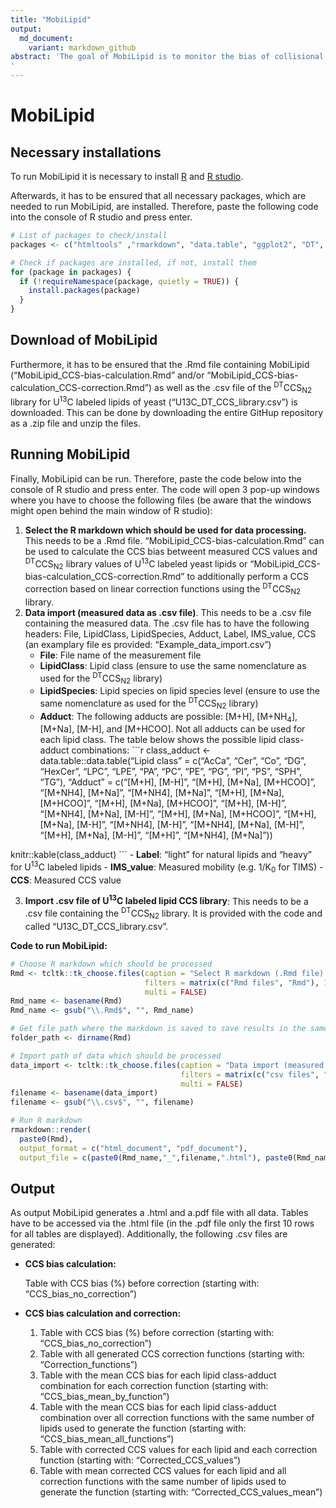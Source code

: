 ```yaml
---
title: "MobiLipid"
output:   
  md_document:
    variant: markdown_github
abstract: 'The goal of MobiLipid is to monitor the bias of collisional cross section (CCS) when using secondary ion mobility technologies (e.g. trapped ion mobility spectrometry (TIMS)). MobiLipid can be used when 
'
---
```


# MobiLipid

## Necessary installations

To run MobiLipid it is necessary to install [R](https://cran.r-project.org/) and [R studio](https://www.rstudio.com/products/rstudio/download/).

Afterwards, it has to be ensured that all necessary packages, which are needed to run MobiLipid, are installed. Therefore, paste the following code into the console of R studio and press enter.

```r
# List of packages to check/install
packages <- c("htmltools" ,"rmarkdown", "data.table", "ggplot2", "DT", "webshot", "tcltk", "knitr", "ggbeeswarm")

# Check if packages are installed, if not, install them
for (package in packages) {
  if (!requireNamespace(package, quietly = TRUE)) {
    install.packages(package)
  }
}
```

## Download of MobiLipid

Furthermore, it has to be ensured that the .Rmd file containing MobiLipid ("MobiLipid_CCS-bias-calculation.Rmd" and/or "MobiLipid_CCS-bias-calculation_CCS-correction.Rmd") as well as the .csv file of the ^DT^CCS~N2~ library for U^13^C labeled lipids of yeast ("U13C_DT_CCS_library.csv") is downloaded. This can be done by downloading the entire GitHup repository as a .zip file and unzip the files. 

## Running MobiLipid

Finally, MobiLipid can be run. Therefore, paste the code below into the console of R studio and press enter. The code will open 3 pop-up windows where you have to choose the following files (be aware that the windows might open behind the main window of R studio):

1. **Select the R markdown which should be used for data processing.** This needs to be a .Rmd file. "MobiLipid_CCS-bias-calculation.Rmd" can be used to calculate the CCS bias betweent measured CCS values and ^DT^CCS~N2~ library values of U^13^C labeled yeast lipids or "MobiLipid_CCS-bias-calculation_CCS-correction.Rmd" to additionally perform a CCS correction based on linear correction functions using the ^DT^CCS~N2~ library.
2. **Data import (measured data as .csv file)**. This needs to be a .csv file containing the measured data. The .csv file has to have the following headers: File, LipidClass, LipidSpecies, Adduct, Label, IMS_value, CCS (an examplary file es provided: "Example_data_import.csv")
    - **File**: File name of the measurement file
    - **LipidClass**: Lipid class (ensure to use the same nomenclature as used for the ^DT^CCS~N2~ library)
    - **LipidSpecies**: Lipid species on lipid species level (ensure to use the same nomenclature as used for the ^DT^CCS~N2~ library)
    - **Adduct**: The following adducts are possible: [M+H], [M+NH~4~], [M+Na], [M-H], and [M+HCOO]. Not all adducts can be used for each lipid class. The table below shows the possible lipid class-adduct combinations:
    ```r
class_adduct <- data.table::data.table("Lipid class" = c("AcCa", "Cer", "Co", "DG", "HexCer", "LPC", "LPE", "PA", "PC", "PE", "PG", "PI", "PS", "SPH", "TG"), "Adduct" = c("[M+H], [M-H]", "[M+H], [M+Na], [M+HCOO]", "[M+NH4], [M+Na]", "[M+NH4], [M+Na]", "[M+H], [M+Na], [M+HCOO]", "[M+H], [M+Na], [M+HCOO]", "[M+H], [M-H]", "[M+NH4], [M+Na], [M-H]", "[M+H], [M+Na], [M+HCOO]", "[M+H], [M+Na], [M-H]", "[M+NH4], [M-H]", "[M+NH4], [M+Na], [M-H]", "[M+H], [M+Na], [M-H]", "[M+H]", "[M+NH4], [M+Na]"))

knitr::kable(class_adduct)
    ```
    - **Label**: "light" for natural lipids and "heavy" for U^13^C labeled lipids
    - **IMS_value**: Measured mobility (e.g. 1/K~0~ for TIMS)
    - **CCS**: Measured CCS value

3. **Import .csv file of U^13^C labeled lipid CCS library**: This needs to be a .csv file containing the ^DT^CCS~N2~ library. It is provided with the code and called "U13C_DT_CCS_library.csv".

**Code to run MobiLipid:**

```r
# Choose R markdown which should be processed
Rmd <- tcltk::tk_choose.files(caption = "Select R markdown (.Rmd file) which should be used for data processing:",
                              filters = matrix(c("Rmd files", "Rmd"), 1, 2),
                              multi = FALSE)
Rmd_name <- basename(Rmd)
Rmd_name <- gsub("\\.Rmd$", "", Rmd_name)

# Get file path where the markdown is saved to save results in the same folder
folder_path <- dirname(Rmd)

# Import path of data which should be processed
data_import <- tcltk::tk_choose.files(caption = "Data import (measured data as CSV file):", 
                                      filters = matrix(c("csv files", "csv"), 1, 2),
                                      multi = FALSE)
filename <- basename(data_import)
filename <- gsub("\\.csv$", "", filename)

# Run R markdown
rmarkdown::render(
  paste0(Rmd),
  output_format = c("html_document", "pdf_document"),
  output_file = c(paste0(Rmd_name,"_",filename,".html"), paste0(Rmd_name,"_",filename,".pdf")))
```

## Output
As output MobiLipid generates a .html and a.pdf file with all data. Tables have to be accessed via the .html file (in the .pdf file only the first 10 rows for all tables are displayed).
Additionally, the following .csv files are generated: 

- **CCS bias calculation:**
  
  Table with CCS bias (%) before correction (starting with: "CCS_bias_no_correction")
- **CCS bias calculation and correction:**
  1. Table with CCS bias (%) before correction (starting with: "CCS_bias_no_correction")
  2. Table with all generated CCS correction functions (starting with: "Correction_functions")
  3. Table with the mean CCS bias for each lipid class-adduct combination for each correction function (starting with: "CCS_bias_mean_by_function")
  4. Table with the mean CCS bias for each lipid class-adduct combination over all correction functions with the same number of lipids used to generate the function (starting with: "CCS_bias_mean_all_functions")
  5. Table with corrected CCS values for each lipid and each correction function (starting with: "Corrected_CCS_values")
  6. Table with mean corrected CCS values for each lipid and all correction functions with the same number of lipids used to generate the function (starting with: "Corrected_CCS_values_mean")